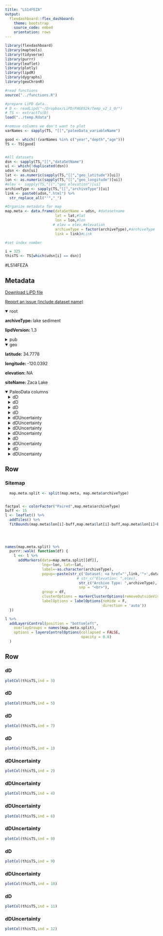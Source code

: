 ```yaml
---
title: "LS14FEZA"
output: 
  flexdashboard::flex_dashboard:
    theme: bootstrap
    source_code: embed
    orientation: rows
---
```


```r
library(flexdashboard)
library(maptools)
library(tidyverse)
library(purrr)
library(leaflet)
library(plotly)
library(lipdR)
library(dygraphs)
library(geoChronR)

#read functions
source("../functions.R")

#prepare LiPD data..
# D <- readLipd("~/Dropbox/LiPD/PAGES2k/Temp_v2_1_0/")
# TS <- extractTs(D)
load("../temp.Rdata")

#remove columns we don't want to plot
varNames <- sapply(TS, "[[","paleoData_variableName")

good <- which(!(varNames %in% c("year","depth","age")))
TS <- TS[good]


#All datasets
dsn <- sapply(TS,"[[","dataSetName")
ui <- which(!duplicated(dsn))
udsn <- dsn[ui]
lat <- as.numeric(sapply(TS,"[[","geo_latitude")[ui])
lon <- as.numeric(sapply(TS,"[[","geo_longitude")[ui])
#elev <- sapply(TS,"[[","geo_elevation")[ui]
archiveType <- sapply(TS,"[[","archiveType")[ui]
link <- paste0(udsn,".html") %>% 
  str_replace_all("'","_")

#Organize metadata for map
map.meta <- data.frame(dataSetName = udsn, #datasetname
                       lat = lat,#lat
                       lon = lon,#lon
                      # elev = elev,#elevation
                       archiveType = factor(archiveType),#archiveType
                       link = link)#Link

#set index number

i = 325
thisTS <- TS[which(udsn[i] == dsn)]
```
#LS14FEZA

Metadata {.sidebar}
-------------------------------------
[Download LiPD file](LS14FEZA.lpd)
            

[Report an issue (include dataset name)](https://github.com/nickmckay/LiPDverse/issues)

<details open style="margin-left: 0px">
<summary>root</summary>
<p style="margin-left: 0px"><strong>archiveType: </strong>lake sediment
<p style="margin-left: 0px"><strong>lipdVersion: </strong>1.3
</details>
<details>
<summary>pub</summary>
<details style="margin-left: 10px">
<summary>pub1</summary>
<p style="margin-left: 10px"><strong>author: </strong>Feakins, Sarah J. , Kirby, Matthew E. , Cheetham, Michael I. , Ibarra, Yadira , Zimmerman, Susan R.H.
<p style="margin-left: 10px"><strong>pubYear: </strong>2014
<p style="margin-left: 10px"><strong>DOI: </strong>10.1016/j.orggeochem.2013.10.015
</details>
</details>
<details open style="margin-left: 0px">
<summary>geo</summary>
<p style="margin-left: 0px"><strong>latitude: </strong>34.7778
<p style="margin-left: 0px"><strong>longitude: </strong>-120.0392
<p style="margin-left: 0px"><strong>elevation: </strong>NA
<p style="margin-left: 0px"><strong>siteName: </strong>Zaca Lake
</details>
<details open>
<summary>PaleoData columns</summary>
<details style="margin-left: 10px">
<summary>dD</summary>
<p style="margin-left: 10px"><strong>TSid: </strong>LS14FEZA01B
<p style="margin-left: 10px"><strong>variableName: </strong>dD
<p style="margin-left: 10px"><strong>units: </strong>permil
<p style="margin-left: 10px"><strong>description: </strong>biomarkers
<details>
<summary>interpretation</summary>
<details style="margin-left: 20px">
<summary>1</summary>
<p style="margin-left: 20px"><strong>basis: </strong>Downcore variation involved subtle changes in distribution, C22 and C24 covarying and suggesting a similar source, perhaps partially aquatic, with an increase in recent decades perhaps related to indirect fertilization of the lake (Fig. 5a).
<p style="margin-left: 20px"><strong>inferredMaterial: </strong>lake water and soil water
<p style="margin-left: 20px"><strong>rank: </strong>1
<p style="margin-left: 20px"><strong>scope: </strong>isotope
<p style="margin-left: 20px"><strong>variable: </strong>Veg
</details>
</details>
</details>
<details style="margin-left: 10px">
<summary>dD</summary>
<p style="margin-left: 10px"><strong>TSid: </strong>LS14FEZA01C
<p style="margin-left: 10px"><strong>variableName: </strong>dD
<p style="margin-left: 10px"><strong>units: </strong>permil
<p style="margin-left: 10px"><strong>description: </strong>terrestrial biomarker
<details>
<summary>interpretation</summary>
<details style="margin-left: 20px">
<summary>1</summary>
<p style="margin-left: 20px"><strong>basis: </strong>These changes in moisture source have been further linked to SST anomalies (SSTa) in the Kuroshio Extension region of the N Pacific, which exerts steering on atmo- spheric circulation and hence moisture sources to the west coast of N America. ... These positive excursions may be linked to warm Kuroshio Extension SSTa, driv- ing greater amplitude waves in the circulation over the N Pacific entraining subtropical moisture sources but generally associated with drier conditions in coastal southern California. Conversely negative isotopic excursions centered on 300 and 800 yr BP may correspond to more N Pacific moisture flux and wetter conditions in coastal southern California, the former of these perhaps associ- ated with the Little Ice Age. In combination with other proxies recording wet/dry climate regime shifts, the information on mois- ture source from precipitation isotopes may thus be particularly helpful in understanding the dynamical causes of hydroclimate shifts. Warm SST anomaly --> less moisture flux -->more enriched precipitation. "Elevated dD values indi- cate more (sub)tropical moisture sources and/or drier conditions, whereas lower dD values are consistent with N Pacific moisture sources and/or more antecedent precipitation. "
<p style="margin-left: 20px"><strong>interpDirection: </strong>decrease
<p style="margin-left: 20px"><strong>scope: </strong>climate
<p style="margin-left: 20px"><strong>variable: </strong>Moisture flux from the subtropical North Pacific (driven by SST anomalies in the Kuroshio Extension region)
</details>
<details style="margin-left: 20px">
<summary>2</summary>
<p style="margin-left: 20px"><strong>basis: </strong>SEASONALITY: "First, during water uptake, plants are expected to sample the spring growing season precipitation, at the end of the wet season [October-March], as the temperature warms up and before the dry summer months (Feakins and Sessions, 2010; Kahmen et al., 2011; Tipple et al., 2013). During this time, the plants may record the isotopic signature of just a few storms each year heightening variability; however, sedimentary samples integrating a decade might average the signal from > 20 storms. " PARAMETER: "Paleoclimatic interpretation of the precipitation isotopic history recorded in the Crystal Cave has been suggested to record changes in moisture source primarily and local amount effect secondarily (McCabe-Glynn et al., 2013). ... Our record provides an extension of the Crystal Cave isotopic record, from a more southerly coastal location, but likely also records interdecadal variability in the same processes. ... We suggest that the plant leaf wax record preferentially captures spring precipitation isotopic anomalies integrated over decades, providing a sensitive record of atmospheric circulation and moisture source changes. "
<p style="margin-left: 20px"><strong>direction: </strong>positive
<p style="margin-left: 20px"><strong>inferredMaterial: </strong>soil water
<p style="margin-left: 20px"><strong>integrationTimeBasis: </strong>Rapid transfer from plant to sediment is likely within the small, steep-sided watershed, suggesting that the leaf wax record would be capable of reconstructing up to decadal resolution variation in leaf wax dD values.
<p style="margin-left: 20px"><strong>integrationTimeUnits: </strong>years
<p style="margin-left: 20px"><strong>rank: </strong>1
<p style="margin-left: 20px"><strong>scope: </strong>isotope
<p style="margin-left: 20px"><strong>seasonality: </strong>spring
<p style="margin-left: 20px"><strong>variable: </strong>P_isotope
</details>
<details style="margin-left: 20px">
<summary>3</summary>
<p style="margin-left: 20px"><strong>basis: </strong>SEASONALITY: "First, during water uptake, plants are expected to sample the spring growing season precipitation, at the end of the wet season [October-March], as the temperature warms up and before the dry summer months (Feakins and Sessions, 2010; Kahmen et al., 2011; Tipple et al., 2013). During this time, the plants may record the isotopic signature of just a few storms each year heightening variability; however, sedimentary samples integrating a decade might average the signal from > 20 storms. " PARAMETER: "Paleoclimatic interpretation of the precipitation isotopic history recorded in the Crystal Cave has been suggested to record changes in moisture source primarily and local amount effect secondarily (McCabe-Glynn et al., 2013). ... Our record provides an extension of the Crystal Cave isotopic record, from a more southerly coastal location, but likely also records interdecadal variability in the same processes."
<p style="margin-left: 20px"><strong>rank: </strong>2
<p style="margin-left: 20px"><strong>scope: </strong>isotope
<p style="margin-left: 20px"><strong>seasonality: </strong>spring
<p style="margin-left: 20px"><strong>variable: </strong>precipitation amount
</details>
<details style="margin-left: 20px">
<summary>4</summary>
<p style="margin-left: 20px"><strong>basis: </strong>Secondly, plant community changes in the catchment (or other ecological changes) may influence the dD record. Vegetation changes could reasonably have an influence on the mean catchment ewax/precip that lasts for decades, so this mecha- nism might operate too slowly to explain sample-to-sample vari- ability in the sediment, although it may contribute to the multi- decadal variability. We observed abundance variation in homo- logues downcore (Fig. 5), which could be consistent with ecological changes influencing dD values; however, the non-unique chain length distributions of different plant species (Bush and McIner- ney, 2013) make it impossible to draw unique solutions here.
<p style="margin-left: 20px"><strong>rank: </strong>3
<p style="margin-left: 20px"><strong>scope: </strong>isotope
<p style="margin-left: 20px"><strong>variable: </strong>plant community composition
</details>
</details>
</details>
<details style="margin-left: 10px">
<summary>dD</summary>
<p style="margin-left: 10px"><strong>TSid: </strong>LS14FEZA01D
<p style="margin-left: 10px"><strong>variableName: </strong>dD
<p style="margin-left: 10px"><strong>units: </strong>permil
<p style="margin-left: 10px"><strong>description: </strong>terrestrial biomarker
<details>
<summary>interpretation</summary>
<details style="margin-left: 20px">
<summary>1</summary>
<p style="margin-left: 20px"><strong>basis: </strong>These changes in moisture source have been further linked to SST anomalies (SSTa) in the Kuroshio Extension region of the N Pacific, which exerts steering on atmo- spheric circulation and hence moisture sources to the west coast of N America. ... These positive excursions may be linked to warm Kuroshio Extension SSTa, driv- ing greater amplitude waves in the circulation over the N Pacific entraining subtropical moisture sources but generally associated with drier conditions in coastal southern California. Conversely negative isotopic excursions centered on 300 and 800 yr BP may correspond to more N Pacific moisture flux and wetter conditions in coastal southern California, the former of these perhaps associ- ated with the Little Ice Age. In combination with other proxies recording wet/dry climate regime shifts, the information on mois- ture source from precipitation isotopes may thus be particularly helpful in understanding the dynamical causes of hydroclimate shifts. Warm SST anomaly --> less moisture flux -->more enriched precipitation. "Elevated dD values indi- cate more (sub)tropical moisture sources and/or drier conditions, whereas lower dD values are consistent with N Pacific moisture sources and/or more antecedent precipitation. "
<p style="margin-left: 20px"><strong>interpDirection: </strong>decrease
<p style="margin-left: 20px"><strong>scope: </strong>climate
<p style="margin-left: 20px"><strong>variable: </strong>Moisture flux from the subtropical North Pacific (driven by SST anomalies in the Kuroshio Extension region)
</details>
<details style="margin-left: 20px">
<summary>2</summary>
<p style="margin-left: 20px"><strong>basis: </strong>SEASONALITY: "First, during water uptake, plants are expected to sample the spring growing season precipitation, at the end of the wet season [October-March], as the temperature warms up and before the dry summer months (Feakins and Sessions, 2010; Kahmen et al., 2011; Tipple et al., 2013). During this time, the plants may record the isotopic signature of just a few storms each year heightening variability; however, sedimentary samples integrating a decade might average the signal from > 20 storms. " PARAMETER: "Paleoclimatic interpretation of the precipitation isotopic history recorded in the Crystal Cave has been suggested to record changes in moisture source primarily and local amount effect secondarily (McCabe-Glynn et al., 2013). ... Our record provides an extension of the Crystal Cave isotopic record, from a more southerly coastal location, but likely also records interdecadal variability in the same processes. ... We suggest that the plant leaf wax record preferentially captures spring precipitation isotopic anomalies integrated over decades, providing a sensitive record of atmospheric circulation and moisture source changes. "
<p style="margin-left: 20px"><strong>direction: </strong>positive
<p style="margin-left: 20px"><strong>inferredMaterial: </strong>soil water
<p style="margin-left: 20px"><strong>integrationTimeBasis: </strong>Rapid transfer from plant to sediment is likely within the small, steep-sided watershed, suggesting that the leaf wax record would be capable of reconstructing up to decadal resolution variation in leaf wax dD values.
<p style="margin-left: 20px"><strong>integrationTimeUnits: </strong>years
<p style="margin-left: 20px"><strong>rank: </strong>1
<p style="margin-left: 20px"><strong>scope: </strong>isotope
<p style="margin-left: 20px"><strong>seasonality: </strong>spring
<p style="margin-left: 20px"><strong>variable: </strong>P_isotope
</details>
<details style="margin-left: 20px">
<summary>3</summary>
<p style="margin-left: 20px"><strong>basis: </strong>SEASONALITY: "First, during water uptake, plants are expected to sample the spring growing season precipitation, at the end of the wet season [October-March], as the temperature warms up and before the dry summer months (Feakins and Sessions, 2010; Kahmen et al., 2011; Tipple et al., 2013). During this time, the plants may record the isotopic signature of just a few storms each year heightening variability; however, sedimentary samples integrating a decade might average the signal from > 20 storms. " PARAMETER: "Paleoclimatic interpretation of the precipitation isotopic history recorded in the Crystal Cave has been suggested to record changes in moisture source primarily and local amount effect secondarily (McCabe-Glynn et al., 2013). ... Our record provides an extension of the Crystal Cave isotopic record, from a more southerly coastal location, but likely also records interdecadal variability in the same processes."
<p style="margin-left: 20px"><strong>rank: </strong>2
<p style="margin-left: 20px"><strong>scope: </strong>isotope
<p style="margin-left: 20px"><strong>seasonality: </strong>spring
<p style="margin-left: 20px"><strong>variable: </strong>precipitation amount
</details>
<details style="margin-left: 20px">
<summary>4</summary>
<p style="margin-left: 20px"><strong>basis: </strong>Secondly, plant community changes in the catchment (or other ecological changes) may influence the dD record. Vegetation changes could reasonably have an influence on the mean catchment ewax/precip that lasts for decades, so this mecha- nism might operate too slowly to explain sample-to-sample vari- ability in the sediment, although it may contribute to the multi- decadal variability. We observed abundance variation in homo- logues downcore (Fig. 5), which could be consistent with ecological changes influencing dD values; however, the non-unique chain length distributions of different plant species (Bush and McIner- ney, 2013) make it impossible to draw unique solutions here.
<p style="margin-left: 20px"><strong>rank: </strong>3
<p style="margin-left: 20px"><strong>scope: </strong>isotope
<p style="margin-left: 20px"><strong>variable: </strong>plant community composition
</details>
</details>
</details>
<details style="margin-left: 10px">
<summary>dD</summary>
<p style="margin-left: 10px"><strong>TSid: </strong>LS14FEZA01F
<p style="margin-left: 10px"><strong>variableName: </strong>dD
<p style="margin-left: 10px"><strong>units: </strong>permil
<p style="margin-left: 10px"><strong>description: </strong>biomarkers
<details>
<summary>interpretation</summary>
<details style="margin-left: 20px">
<summary>1</summary>
<p style="margin-left: 20px"><strong>inferredMaterial: </strong>not interpreted
<p style="margin-left: 20px"><strong>scope: </strong>isotope
</details>
</details>
</details>
<details style="margin-left: 10px">
<summary>dDUncertainty</summary>
<p style="margin-left: 10px"><strong>TSid: </strong>LPDd239c4652
<p style="margin-left: 10px"><strong>variableName: </strong>dDUncertainty
<p style="margin-left: 10px"><strong>description: </strong>stdev of d2H measurements
</details>
<details style="margin-left: 10px">
<summary>dDUncertainty</summary>
<p style="margin-left: 10px"><strong>TSid: </strong>LPDd72fd146
<p style="margin-left: 10px"><strong>variableName: </strong>dDUncertainty
<p style="margin-left: 10px"><strong>description: </strong>stdev of d2H measurements
</details>
<details style="margin-left: 10px">
<summary>dDUncertainty</summary>
<p style="margin-left: 10px"><strong>TSid: </strong>LPD9e7bf79e
<p style="margin-left: 10px"><strong>variableName: </strong>dDUncertainty
<p style="margin-left: 10px"><strong>description: </strong>stdev of d2H measurements
</details>
<details style="margin-left: 10px">
<summary>dDUncertainty</summary>
<p style="margin-left: 10px"><strong>TSid: </strong>LPD9e7bf79e2
<p style="margin-left: 10px"><strong>variableName: </strong>dDUncertainty
<p style="margin-left: 10px"><strong>description: </strong>stdev of d2H measurements
</details>
<details style="margin-left: 10px">
<summary>dD</summary>
<p style="margin-left: 10px"><strong>TSid: </strong>LS14FEZA01E
<p style="margin-left: 10px"><strong>variableName: </strong>dD
<p style="margin-left: 10px"><strong>units: </strong>permil
<p style="margin-left: 10px"><strong>description: </strong>biomarkers
<details>
<summary>interpretation</summary>
<details style="margin-left: 20px">
<summary>1</summary>
<p style="margin-left: 20px"><strong>inferredMaterial: </strong>not interpreted
<p style="margin-left: 20px"><strong>scope: </strong>isotope
</details>
</details>
</details>
<details style="margin-left: 10px">
<summary>dDUncertainty</summary>
<p style="margin-left: 10px"><strong>TSid: </strong>LPDd239c465
<p style="margin-left: 10px"><strong>variableName: </strong>dDUncertainty
<p style="margin-left: 10px"><strong>description: </strong>stdev of d2H measurements
</details>
<details style="margin-left: 10px">
<summary>dD</summary>
<p style="margin-left: 10px"><strong>TSid: </strong>LS14FEZA01F
<p style="margin-left: 10px"><strong>variableName: </strong>dD
<p style="margin-left: 10px"><strong>units: </strong>permil
<p style="margin-left: 10px"><strong>description: </strong>biomarkers
<details>
<summary>interpretation</summary>
<details style="margin-left: 20px">
<summary>1</summary>
<p style="margin-left: 20px"><strong>inferredMaterial: </strong>not interpreted
<p style="margin-left: 20px"><strong>scope: </strong>isotope
</details>
</details>
</details>
<details style="margin-left: 10px">
<summary>dDUncertainty</summary>
<p style="margin-left: 10px"><strong>TSid: </strong>LPDd239c4652
<p style="margin-left: 10px"><strong>variableName: </strong>dDUncertainty
<p style="margin-left: 10px"><strong>description: </strong>stdev of d2H measurements
</details>

Row
-----------------------------------------------------------------------

### Sitemap

```r
  map.meta.split <- split(map.meta, map.meta$archiveType)


factpal <- colorFactor("Paired",map.meta$archiveType)
buff <- 15
l <- leaflet() %>% 
  addTiles() %>% 
  fitBounds(map.meta$lon[i]-buff,map.meta$lat[i]-buff,map.meta$lon[i]+buff,map.meta$lat[i]+buff)
  

  
  
names(map.meta.split) %>%
  purrr::walk( function(df) {
    l <<- l %>%
      addMarkers(data=map.meta.split[[df]],
                 lng=~lon, lat=~lat,
                 label=~as.character(archiveType),
                 popup=~paste(str_c('Dataset: <a href="',link,'">',dataSetName,'</a>'),
                                 # str_c("Elevation: ",elev),
                                  str_c("Archive Type: ",archiveType),
                                  sep = "<br>"),
                 group = df,
                 clusterOptions = markerClusterOptions(removeOutsideVisibleBounds = F),
                 labelOptions = labelOptions(noHide = F,
                                             direction = 'auto'))
  })

l %>%
  addLayersControl(position = "bottomleft",
    overlayGroups = names(map.meta.split),
    options = layersControlOptions(collapsed = FALSE,
                                   opacity = 0.8)
  )
```

Row {.tabset .tabset-fade}
-----------------------------------------------------------------------

### dD
```r
plotCol(thisTS,ind = 3)
```

### dD
```r
plotCol(thisTS,ind = 5)
```

### dD
```r
plotCol(thisTS,ind = 7)
```

### dD
```r
plotCol(thisTS,ind = 1)
```

### dDUncertainty
```r
plotCol(thisTS,ind = 2)
```

### dDUncertainty
```r
plotCol(thisTS,ind = 4)
```

### dDUncertainty
```r
plotCol(thisTS,ind = 6)
```

### dDUncertainty
```r
plotCol(thisTS,ind = 8)
```

### dD
```r
plotCol(thisTS,ind = 9)
```

### dDUncertainty
```r
plotCol(thisTS,ind = 10)
```

### dD
```r
plotCol(thisTS,ind = 11)
```

### dDUncertainty
```r
plotCol(thisTS,ind = 12)
```
